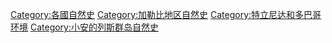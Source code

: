 [[Category:各國自然史|Category:各國自然史]]
[[Category:加勒比地区自然史|Category:加勒比地区自然史]]
[[Category:特立尼达和多巴哥环境|Category:特立尼达和多巴哥环境]]
[[Category:小安的列斯群岛自然史|Category:小安的列斯群岛自然史]]